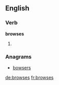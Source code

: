 
==English==

===Verb===
'''browses'''

# {{third-person singular of|[[browse]]}}

===Anagrams===
* [[bowsers#English|bowsers]]

[[de:browses]]
[[fr:browses]]